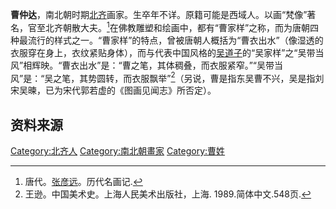 {{for|五代十国吴越大臣曹仲达|曹仲达 (吴越)}}
'''曹仲达'''，南北朝时期[[北齐|北齐]]画家。生卒年不详。原籍可能是西域人。以画“梵像”著名，官至北齐朝散大夫。<ref>唐代。[[張彥遠|张彦远]]。历代名画记. </ref>在佛教雕塑和绘画中，都有“曹家样”之称，而为唐朝四种最流行的样式之一。“曹家样”的特点，曾被唐朝人概括为“曹衣出水”（像湿透的衣服穿在身上，衣纹紧贴身体），而与代表中国风格的[[吴道子|吴道子]]的“吴家样”之“吴带当风”相辉映。“曹衣出水”是：“曹之笔，其体稠叠，而衣服紧窄。”“吴带当风”是：“吴之笔，其势圆转，而衣服飘举”<ref>王逊。中国美术史。上海人民美术出版社，上海. 1989.简体中文.548页.</ref>（另说，曹是指东吴曹不兴，吴是指刘宋吴暕，已为宋代郭若虚的《图画见闻志》所否定）。

==资料来源==
{{reflist}}

[[Category:北齐人|Category:北齐人]]
[[Category:南北朝畫家|Category:南北朝畫家]]
[[Category:曹姓|Category:曹姓]]
{{China-painter-stub}}
{{南北朝人物小作品}}